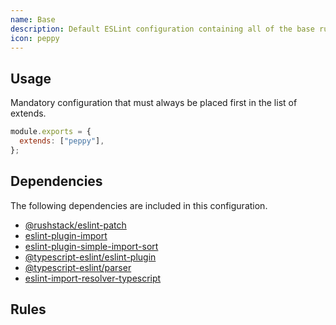 ```yaml
---
name: Base
description: Default ESLint configuration containing all of the base rules.
icon: peppy
---
```


## Usage

Mandatory configuration that must always be placed first in the list of extends.

```js
module.exports = {
  extends: ["peppy"],
};
```

## Dependencies

The following dependencies are included in this configuration.

- [@rushstack/eslint-patch](https://github.com/microsoft/rushstack/tree/main/eslint/eslint-patch)
- [eslint-plugin-import](https://github.com/import-js/eslint-plugin-import)
- [eslint-plugin-simple-import-sort](https://github.com/lydell/eslint-plugin-simple-import-sort)
- [@typescript-eslint/eslint-plugin](https://typescript-eslint.io/packages/eslint-plugin)
- [@typescript-eslint/parser](https://typescript-eslint.io/packages/parser)
- [eslint-import-resolver-typescript](https://github.com/import-js/eslint-import-resolver-typescript)

## Rules

<Rules configKey="base" />
